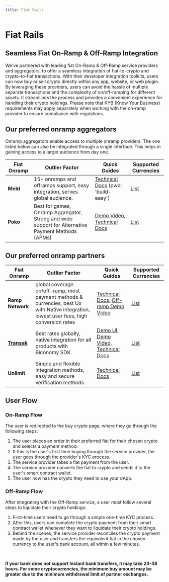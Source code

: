 ```yaml
---
title: Fiat Rails
---
```


# Fiat Rails

## Seamless Fiat On-Ramp & Off-Ramp Integration

We've partnered with leading fiat On-Ramp & Off-Ramp service providers and aggregators, to offer a seamless integration of fiat-to-crypto and crypto-to-fiat transactions. With their developer integration toolkits, users can now buy or sell crypto directly within any app, website, or web plugin. By leveraging these providers, users can avoid the hassle of multiple separate transactions and the complexity of on/off-ramping for different assets. It streamlines the process and provides a convenient experience for handling their crypto holdings. Please note that KYB (Know Your Business) requirements may apply separately when working with the on-ramp provider to ensure compliance with regulations.

## Our preferred onramp aggregators

Onramp aggregators enable access to multiple onramp providers. The one listed below can also be integrated through a single interface. This helps in gaining access to a larger audience from day one.

| Fiat Onramp | Outlier Factor                                                                                    | Quick Guides                                                                                                                                                               | Supported Currencies                                                                   |
| ----------- | ------------------------------------------------------------------------------------------------- | -------------------------------------------------------------------------------------------------------------------------------------------------------------------------- | -------------------------------------------------------------------------------------- |
| **Meld**        | 15+ onramps and offramps support, easy integration, serves global audience.                       | [Technical Docs](https://docs.meld.io/password?redirect=/docs/getting-started) (pwd: 'build-easy')                                                                         | [List](https://docs.meld.io/docs/crypto-supported-service-providers-assets)            |
| **Poko**        | Best for games, Onramp Aggregator, Strong and wide support for Alternative Payment Methods (APMs) | [Demo Video](https://www.loom.com/share/f3eac5212cb443ed8f9f5e849ccd9287), [Technical Docs](https://pokoapp.gitbook.io/documentation/other-resources/how-to-get-onboarded) | [List](https://docs.pokoapp.xyz/onramp-aggregator/country-and-payment-method-coverage) |

## Our preferred onramp partners

| Fiat Onramp  | Outlier Factor                                                                                                                           | Quick Guides                                                                                                                                                                                                    | Supported Currencies                                                                                     |
| ------------ | ---------------------------------------------------------------------------------------------------------------------------------------- | --------------------------------------------------------------------------------------------------------------------------------------------------------------------------------------------------------------- | -------------------------------------------------------------------------------------------------------- |
| **Ramp Network** | global coverage on/off-ramp, most payment methods & currencies, best Ux with Native integration, lowest user fees, high conversion rates | [Technical Docs](https://docs.ramp.network/), [Off-ramp Demo Video](https://www.youtube.com/watch?v=KSXgmRpl_Pg)                                                                                                | [List](https://support.ramp.network/en/articles/471-supported-fiat-currencies)                           |
| [**Transak**](/smartAccountsV2/account/fiatonramp)      | Best rates globally, native integration for all products with Biconomy SDK                                                               | [Demo UI](https://transak-biconomy.netlify.app/), [Demo Video](https://www.loom.com/share/90d1473db6cd44879a24c3407bf39789), [Technical Docs](https://docs.biconomy.io/account/fiatonramp) | [List](https://docs.transak.com/docs/fiat-currency-country-payment-method-coverage-plus-fees-and-limits) |
| **Unlimit**      | Simple and flexible integration methods, easy and secure verification methods.                                                           | [Technical Docs](https://docs.gatefi.com/docs/gatefi-docs/zczlqjv647sxz-what-is-unlimit-crypto)                                                                                                                 | [List](https://docs.gatefi.com/docs/gatefi-docs/dqboe8phjgui5-supported-assets-and-payments)             |

## User Flow

### On-Ramp Flow

The user is redirected to the buy crypto page, where they go through the following steps:

1. The user places an order in their preferred fiat for their chosen crypto and selects a payment method.
2. If this is the user's first time buying through the service provider, the user goes through the provider's KYC process.
3. The service provider takes a fiat payment from the user.
4. The service provider converts the fiat to crypto and sends it to the user's smart contract wallet.
5. The user now has the crypto they need to use your dApp.

### Off-Ramp Flow

After integrating with the Off-Ramp service, a user must follow several steps to liquidate their crypto holdings:

1. First-time users need to go through a simple one-time KYC process.
2. After this, users can complete the crypto payment from their smart contract wallet whenever they want to liquidate their crypto holdings.
3. Behind the scenes, the service provider reconciles the crypto payment made by the user and transfers the equivalent fiat in the chosen currency to the user's bank account, all within a few minutes.

&nbsp;

**If your bank does not support Instant bank transfers, it may take 24-48 hours. For some cryptocurrencies, the minimum buy amount may be greater due to the minimum withdrawal limit of partner exchanges.**
